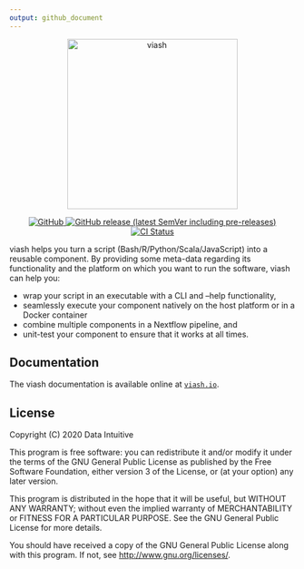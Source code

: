 ```yaml
---
output: github_document
---
```


<p align="center">
  <a href="https://viash.io/">
    <img alt="viash" src="https://viash.io/logo/viash_large.svg" width="300">
  </a>
</p>

<p align="center">
  <a href="https://github.com/viash-io/viash/blob/master/LICENSE.md">
    <img src="https://img.shields.io/github/license/viash-io/viash?style=flat-square" alt="GitHub">
  </a>
  <a href="https://github.com/viash-io/viash/releases">
    <img src="https://img.shields.io/github/v/release/viash-io/viash?include_prereleases&style=flat-square"alt="GitHub release (latest SemVer including pre-releases)">
  </a>
  <a href="https://github.com/viash-io/viash/actions?query=workflow%3A%22Scala+CI%22">
    <img src="https://img.shields.io/github/workflow/status/viash-io/viash/Scala%20CI/master?style=flat-square" alt="CI Status">
  </a>
</p>

viash helps you turn a script (Bash/R/Python/Scala/JavaScript) into a reusable component. 
By providing some meta-data regarding its functionality and
the platform on which you want to run the software, viash can help you:

* wrap your script in an executable with a CLI and --help functionality,
* seamlessly execute your component natively on the host platform or in a Docker container
* combine multiple components in a Nextflow pipeline, and
* unit-test your component to ensure that it works at all times.

## Documentation
The viash documentation is available online at [`viash.io`](https://viash.io).

## License
Copyright (C) 2020 Data Intuitive

This program is free software: you can redistribute it and/or modify
it under the terms of the GNU General Public License as published by
the Free Software Foundation, either version 3 of the License, or
(at your option) any later version.

This program is distributed in the hope that it will be useful,
but WITHOUT ANY WARRANTY; without even the implied warranty of
MERCHANTABILITY or FITNESS FOR A PARTICULAR PURPOSE. See the
GNU General Public License for more details.

You should have received a copy of the GNU General Public License
along with this program. If not, see <http://www.gnu.org/licenses/>.

